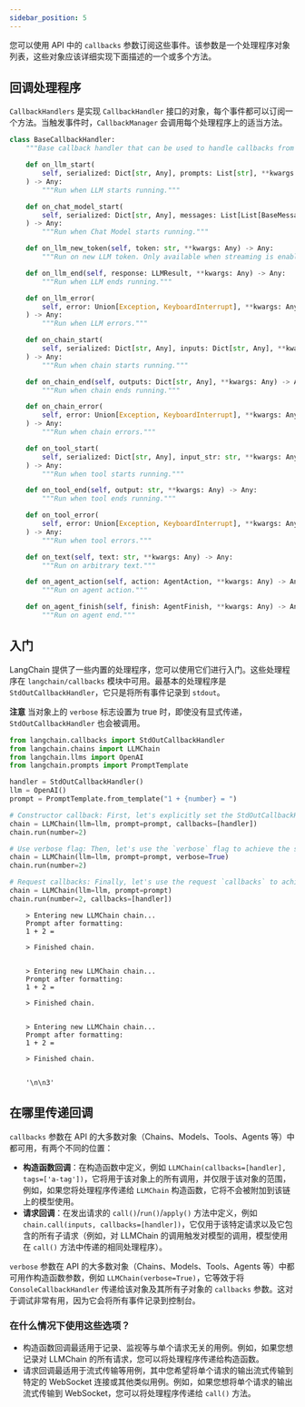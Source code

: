 ```yaml
---
sidebar_position: 5
---
```

您可以使用 API 中的 `callbacks` 参数订阅这些事件。该参数是一个处理程序对象列表，这些对象应该详细实现下面描述的一个或多个方法。

## 回调处理程序

`CallbackHandlers` 是实现 `CallbackHandler` 接口的对象，每个事件都可以订阅一个方法。当触发事件时，`CallbackManager` 会调用每个处理程序上的适当方法。

```python
class BaseCallbackHandler:
    """Base callback handler that can be used to handle callbacks from langchain."""

    def on_llm_start(
        self, serialized: Dict[str, Any], prompts: List[str], **kwargs: Any
    ) -> Any:
        """Run when LLM starts running."""

    def on_chat_model_start(
        self, serialized: Dict[str, Any], messages: List[List[BaseMessage]], **kwargs: Any
    ) -> Any:
        """Run when Chat Model starts running."""

    def on_llm_new_token(self, token: str, **kwargs: Any) -> Any:
        """Run on new LLM token. Only available when streaming is enabled."""

    def on_llm_end(self, response: LLMResult, **kwargs: Any) -> Any:
        """Run when LLM ends running."""

    def on_llm_error(
        self, error: Union[Exception, KeyboardInterrupt], **kwargs: Any
    ) -> Any:
        """Run when LLM errors."""

    def on_chain_start(
        self, serialized: Dict[str, Any], inputs: Dict[str, Any], **kwargs: Any
    ) -> Any:
        """Run when chain starts running."""

    def on_chain_end(self, outputs: Dict[str, Any], **kwargs: Any) -> Any:
        """Run when chain ends running."""

    def on_chain_error(
        self, error: Union[Exception, KeyboardInterrupt], **kwargs: Any
    ) -> Any:
        """Run when chain errors."""

    def on_tool_start(
        self, serialized: Dict[str, Any], input_str: str, **kwargs: Any
    ) -> Any:
        """Run when tool starts running."""

    def on_tool_end(self, output: str, **kwargs: Any) -> Any:
        """Run when tool ends running."""

    def on_tool_error(
        self, error: Union[Exception, KeyboardInterrupt], **kwargs: Any
    ) -> Any:
        """Run when tool errors."""

    def on_text(self, text: str, **kwargs: Any) -> Any:
        """Run on arbitrary text."""

    def on_agent_action(self, action: AgentAction, **kwargs: Any) -> Any:
        """Run on agent action."""

    def on_agent_finish(self, finish: AgentFinish, **kwargs: Any) -> Any:
        """Run on agent end."""
```

## 入门

LangChain 提供了一些内置的处理程序，您可以使用它们进行入门。这些处理程序在 `langchain/callbacks` 模块中可用。最基本的处理程序是 `StdOutCallbackHandler`，它只是将所有事件记录到 `stdout`。

**注意** 当对象上的 `verbose` 标志设置为 true 时，即使没有显式传递，`StdOutCallbackHandler` 也会被调用。

```python
from langchain.callbacks import StdOutCallbackHandler
from langchain.chains import LLMChain
from langchain.llms import OpenAI
from langchain.prompts import PromptTemplate

handler = StdOutCallbackHandler()
llm = OpenAI()
prompt = PromptTemplate.from_template("1 + {number} = ")

# Constructor callback: First, let's explicitly set the StdOutCallbackHandler when initializing our chain
chain = LLMChain(llm=llm, prompt=prompt, callbacks=[handler])
chain.run(number=2)

# Use verbose flag: Then, let's use the `verbose` flag to achieve the same result
chain = LLMChain(llm=llm, prompt=prompt, verbose=True)
chain.run(number=2)

# Request callbacks: Finally, let's use the request `callbacks` to achieve the same result
chain = LLMChain(llm=llm, prompt=prompt)
chain.run(number=2, callbacks=[handler])
```

<CodeOutputBlock lang="python">

```
    > Entering new LLMChain chain...
    Prompt after formatting:
    1 + 2 = 
    
    > Finished chain.
    
    
    > Entering new LLMChain chain...
    Prompt after formatting:
    1 + 2 = 
    
    > Finished chain.
    
    
    > Entering new LLMChain chain...
    Prompt after formatting:
    1 + 2 = 
    
    > Finished chain.


    '\n\n3'
```

</CodeOutputBlock>

## 在哪里传递回调

`callbacks` 参数在 API 的大多数对象（Chains、Models、Tools、Agents 等）中都可用，有两个不同的位置：

- **构造函数回调**：在构造函数中定义，例如 `LLMChain(callbacks=[handler], tags=['a-tag'])`，它将用于该对象上的所有调用，并仅限于该对象的范围，例如，如果您将处理程序传递给 `LLMChain` 构造函数，它将不会被附加到该链上的模型使用。
- **请求回调**：在发出请求的 `call()`/`run()`/`apply()` 方法中定义，例如 `chain.call(inputs, callbacks=[handler])`，它仅用于该特定请求以及它包含的所有子请求（例如，对 LLMChain 的调用触发对模型的调用，模型使用在 `call()` 方法中传递的相同处理程序）。

`verbose` 参数在 API 的大多数对象（Chains、Models、Tools、Agents 等）中都可用作构造函数参数，例如 `LLMChain(verbose=True)`，它等效于将 `ConsoleCallbackHandler` 传递给该对象及其所有子对象的 `callbacks` 参数。这对于调试非常有用，因为它会将所有事件记录到控制台。

### 在什么情况下使用这些选项？

- 构造函数回调最适用于记录、监视等与单个请求无关的用例。例如，如果您想记录对 LLMChain 的所有请求，您可以将处理程序传递给构造函数。
- 请求回调最适用于流式传输等用例，其中您希望将单个请求的输出流式传输到特定的 WebSocket 连接或其他类似用例。例如，如果您想将单个请求的输出流式传输到 WebSocket，您可以将处理程序传递给 `call()` 方法。

